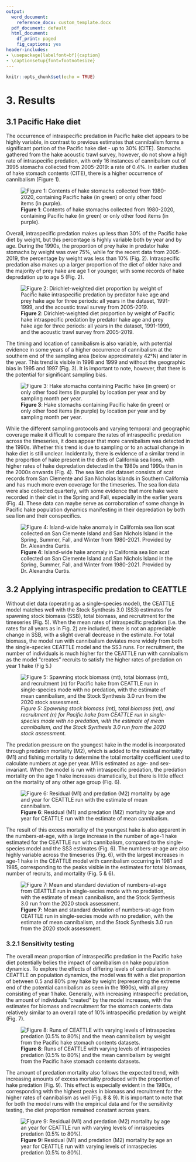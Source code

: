 ```yaml
---
output:
  word_document: 
    reference_docx: custom_template.docx
  pdf_document: default
  html_document:
    df_print: paged
    fig_captions: yes
header-includes:
- \usepackage[labelfont=bf]{caption}
- \captionsetup{font=footnotesize}
---
```


```r
knitr::opts_chunk$set(echo = TRUE)
```

# 3. Results

## 3.1 Pacific Hake diet

The occurrence of intraspecific predation in Pacific hake diet appears to be highly variable, in contrast to previous estimates that cannibalism forms a significant portion of the Pacific hake diet - up to 30% (CITE). Stomachs gathered from the hake acoustic trawl survey, however, do not show a high rate of intraspecific predation, with only 16 instances of cannibalism out of 3995 stomachs collected from 2005-2019: a rate of 0.4%. In earlier studies of hake stomach contents (CITE), there is a higher occurrence of cannibalism (Figure 1).

![**Figure 1**: Contents of hake stomachs collected from 1980-2020, containing Pacific hake (in green) or only other food items (in purple).](./plots/diet/hake_cannibalism.png)

Overall, intraspecific predation makes up less than 30% of the Pacific hake diet by weight, but this percentage is highly variable both by year and by age. During the 1990s, the proportion of prey hake in predator hake stomachs by weight was over 75%, while for the recent data from 2005-2019, the percentage by weight was less than 10% (Fig. 2). Intraspecific predation also makes up a larger proportion of the diet of older hake and the majority of prey hake are age 1 or younger, with some records of hake depredation up to age 5 (Fig. 2).

![**Figure 2**: Dirichlet-weighted diet proportion by weight of Pacific hake intraspecific predation by predator hake age and prey hake age for three periods: all years in the dataset, 1991-1999, and the acoustic trawl survey from 2005-2019.](./plots/diet/Dirichlet/Dirichlet_comp_pretty.png)

The timing and location of cannibalism is also variable, with potential evidence in some years of a higher occurrence of cannibalism at the southern end of the sampling area (below approximately 42°N) and later in the year. This trend is visible in 1998 and 1999 and without the geographic bias in 1995 and 1997 (Fig. 3). It is important to note, however, that there is the potential for significant sampling bias.

![**Figure 3**: Hake stomachs containing Pacific hake (in green) or only other food items (in purple) by location per year and by sampling month per year.](./plots/diet/locations_timing.png)

While the different sampling protocols and varying temporal and geographic coverage make it difficult to compare the rates of intraspecific predation across the timeseries, it does appear that more cannibalism was detected in the 1990s. Whether this trend is due to sampling or to an actual change in hake diet is still unclear. Incidentally, there is evidence of a similar trend in the proportion of hake present in the diets of California sea lions, with higher rates of hake depredation detected in the 1980s and 1990s than in the 2000s onwards (Fig. 4). The sea lion diet dataset consists of scat records from San Clemente and San Nicholas Islands in Southern California and has much more even coverage for the timeseries. The sea lion data were also collected quarterly, with some evidence that more hake were recorded in their diet in the Spring and Fall, especially in the earlier years (Fig. 4). These data can maybe serve as corroboration of some change in Pacific hake population dynamics manifesting in their depredation by both sea lion and their conspecifics.

![**Figure 4**: Island-wide hake anomaly in California sea lion scat collected on San Clemente Island and San Nichols Island in the Spring, Summer, Fall, and Winter from 1980-2021. Provided by Dr. Alexandra Curtis.](./Resources/Sea%20lions/image.png)

## 3.2 Applying intraspecific predation to CEATTLE

Without diet data (operating as a single-species model), the CEATTLE model matches well with the Stock Synthesis 3.0 (SS3) estimates for spawning stock biomass (SSB), total biomass, and recruitment for the timeseries (Fig. 5). When the mean rates of intraspecific predation (i.e. the rates for all years as in Fig. 2) are included, there is not an appreciable change in SSB, with a slight overall decrease in the estimate. For total biomass, the model run with cannibalism deviates more widely from both the single-species CEATTLE model and the SS3 runs. For recruitment, the number of individuals is much higher for the CEATTLE run with cannibalism as the model "creates" recruits to satisfy the higher rates of predation on year 1 hake (Fig 5.)

![*Figure 5: Spawning stock biomass (mt), total biomass (mt), and recruitment (n) for Pacific hake from CEATTLE run in single-species mode with no predation, with the estimate of mean cannibalism, and the Stock Synthesis 3.0 run from the 2020 stock assessment.*](./plots/CEATTLE/intraspecies%20predation/intrasp_popdy.png)

The predation pressure on the youngest hake in the model is incorporated through predation mortality (M2), which is added to the residual mortality (M1) and fishing mortality to determine the total mortality coefficient used to calculate numbers at age per year. M1 is estimated as age- and sex-invariant. When the model is run with intraspecific predation, the predation mortality on the age 1 hake increases dramatically, but there is little effect on the mortality of any other age group (Fig. 6).

![**Figure 6**: Residual (M1) and predation (M2) mortality by age and year for CEATTLE run with the estimate of mean cannibalism.](./plots/CEATTLE/intraspecies%20predation/M_intrasp.png)

The result of this excess mortality of the youngest hake is also apparent in the numbers-at-age, with a large increase in the number of age-1 hake estimated for the CEATTLE run with cannibalism, compared to the single-species model and the SS3 estimates (Fig. 6). The numbers-at-age are also highly variable across the timeseries (Fig. 6), with the largest increases in age-1 hake in the CEATTLE model with cannibalism occurring in 1981 and 1985, corresponding to the peaks visible in the estimates for total biomass, number of recruits, and mortality (Fig. 5 & 6).

![**Figure 7**: Mean and standard deviation of numbers-at-age from CEATTLE run in single-secies mode with no predation, with the estimate of mean cannibalism, and the Stock Synthesis 3.0 run from the 2020 stock assessment.](./plots/CEATTLE/intraspecies%20predation/nbyage_intrasp.png)

### 3.2.1 Sensitivity testing

The overall mean proportion of intraspecific predation in the Pacific hake diet potentially belies the impact of cannibalism on hake population dynamics. To explore the effects of differing levels of cannibalism in CEATTLE on population dynamics, the model was fit with a diet proportion of between 0.5 and 80% prey hake by weight (representing the extreme end of the potential cannibalism as seen in the 1990s), with all prey consisting of year 1 hake. Generally, with increasing intraspecific predation, the amount of individuals "created" by the model increases, with the estimates for biomass and recruitment for the stomach contents data relatively similar to an overall rate of 10% intraspecific predation by weight (Fig. 7).

![**Figure 8**: Runs of CEATTLE with varying levels of intraspecies predation (0.5% to 80%) and the mean cannibalism by weight from the Pacific hake stomach contents datasets.](./plots/CEATTLE/intraspecies%20predation/Testing/test_intrasp_popdy.png)

The amount of predation mortality also follows the expected trend, with increasing amounts of excess mortality produced with the proportion of hake predation (Fig. 9). This effect is especially evident in the 1980s, corresponding with the highest peaks in biomass and recruitment for the higher rates of cannibalism as well (Fig. 8 & 9). It is important to note that for both the model runs with the empirical data and for the sensitivity testing, the diet proportion remained constant across years.

![**Figure 9:** Residual (M1) and predation (M2) mortality by age an year for CEATTLE run with varying levels of inrraspecies predation (0.5% to 80%).](./plots/CEATTLE/intraspecies%20predation/Testing/test_instrasp_M.png)
